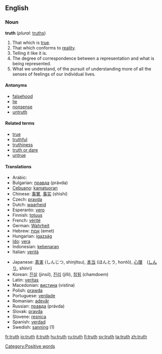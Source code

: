 ==English==

{{rank|around|black|lady|414|truth|turn|hold|cause}}

===Noun===
'''truth''' (''plural:'' [[truths]])

# That which is [[true]].
# That which conforms to [[reality]].
# Telling it like it is.
# The degree of correspondence between a representation and what is being represented.
# What we understand, of the pursuit of understanding more of all the senses of feelings of our individual lives.

====Antonyms====
*[[falsehood]]
*[[lie]]
*[[nonsense]]
*[[untruth]]

====Related terms====
*[[true]]
*[[truthful]]
*[[truthiness]]
*[[truth or dare]]
*[[untrue]]

====Translations====
{{top}}
*Arabic: {{ARchar|[[صدق]]}} {{Unicode|(ʂeɖq)}} {{m}}
*Bulgarian: [[правда]] (právda) {{f}}
*[[Cebuano]]: [[kamatuoran]]
*Chinese: [[事實]], [[事实]] (shìshí)
*Czech: [[pravda]]
*Dutch: [[waarheid]] {{f}}
*Esperanto: [[vero]]
*Finnish: [[totuus]]
*French: [[vérité]] {{f}}
*German: [[Wahrheit]] {{f}}
*Hebrew: [[אמת]] (emet) {{f}}
*Hungarian: [[igazság]]
*[[Ido]]: [[vera]]
*Indonesian: [[kebenaran]]
*Italian: [[verità]] {{f}}
{{mid}}
*Japanese: [[真実]] (しんじつ, shinjitsu), [[本当]] (ほんとう, hontō), [[心理]]　([[しんり]], shinri)
*Korean: [[진실]] (jinsil), [[진리]] (jilli), [[참됨]] (chamdoem)
*Latin: [[veritas]] {{f}}
*Macedonian: [[вистина]] (vistina) {{f}}
*Polish: [[prawda]] {{f}}
*Portuguese: [[verdade]] {{f}}
*Romanian: [[adevăr]] {{n}}
*Russian: [[правда]] (právda) {{f}}
*Slovak: [[pravda]] {{f}}
*Slovene: [[resnica]] {{f}}
*Spanish: [[verdad]] {{f}}
*Swedish: [[sanning]] (1)
{{bottom}}

[[Category:Positive words]]

[[fr:truth]]
[[io:truth]]
[[it:truth]]
[[hu:truth]]
[[ru:truth]]
[[fi:truth]]
[[sv:truth]]
[[ta:truth]]
[[zh:truth]]